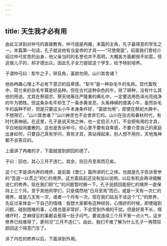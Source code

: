 ```yaml
---
---
---
```

title: 天生我才必有用
---




由此又讲到对仲弓的直接教育。仲弓就是冉雍，本篇的主角，孔子最得意的学生之一。本篇第一句话，孔子就说他有当皇帝的才具——“可使南面”。前面我们曾经介绍过仲弓贫苦的出身，他父亲当时的名誉也并不高明，大概各方面都很不如意。但这做儿子的，却才德出众。因此孔子全力提拔这个学生，给予特别培养。

子谓仲弓曰：犁牛之子，骍且角，虽欲勿用，山川其舍诸？

他劝冉雍心理上不必有下意识的自卑感。“犁牛”是一种杂毛牛的名称。现代畜牧中，荷兰来的杂毛牛算是好品种。但在古代这种杂色的牛，除了耕种，没有什么其他的用途。尤其在祭祖宗、祭天地等庄严隆重的典礼中，一定要选用色泽光亮纯净的牛为牺牲。但这条杂毛牛却生了一条赤黄发亮，头角峥嵘的俊美小牛。虽然杂毛牛的品种不好，但是只要这头小牛本身条件好，“虽欲勿用”，即使在祭祀大典中，不想用它，“山川其舍诸？”山川神灵也不会舍弃它的。山川在往古和春秋时代，有时代表神祇。在这里，孔子是说天地之神，也一定启示人们，不会把有用的才具，平白地投闲置散的。这也是告诉仲弓，你心里不要有自卑感，不要介意自己的家庭出身如何，只要自己真有学问，真有才具，真站得起来，别人想不用你，天地鬼神都不会答应的。

上面讲了冉雍的才，下面就提到颜回的德了。

子曰：回也，其心三月不违仁。其余，则日月至焉而已矣。

这个仁字是讲内养的境界，是前面《里仁》篇所讲的仁之体。也就是孔子告诉曾参的“吾道一以贯之”的仁的境界。这方面目前还没有加以说明，以后有机会再详细解说仁的修养。现在我们把“仁”的问题暂时搁一下。孔子说颜回能把仁的境界一直保持上三个月。至于其他同学们，只是偶然地“日月至焉”而已。或是一天有一次仁的境界，或是几天有一次，或者一个月有一次。现在我们姑且不谈这个“仁”的修养，先反过来体会一下自己的情绪：我想大家都有这种经验，心情好的时候，即使碰到问题，碰到困难的事，心情也是非常好，不会受到外境的干扰。但是好景不长，情绪坏时，芝麻绿豆的事都会惹得一肚子闷气。要说连续三个月不冒一点火气，这步修养已经难得了，更何况“三月不违仁”。由此，我们不难了解为什么孔子一再赞叹颜回这个得意门生了。

讲了内在的修养以后，下面讲到外用。